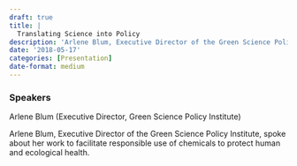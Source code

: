 ```yaml
---
draft: true 
title: |
  Translating Science into Policy
description: 'Arlene Blum, Executive Director of the Green Science Policy Institute, spoke about her work to facilitate responsible use of chemicals to protect human and ecological health.'
date: '2018-05-17'
categories: [Presentation]
date-format: medium 
---
```



### Speakers  
Arlene Blum (Executive Director, Green Science Policy Institute)

Arlene Blum, Executive Director of the Green Science Policy Institute, spoke about her work to facilitate responsible use of chemicals to protect human and ecological health.


